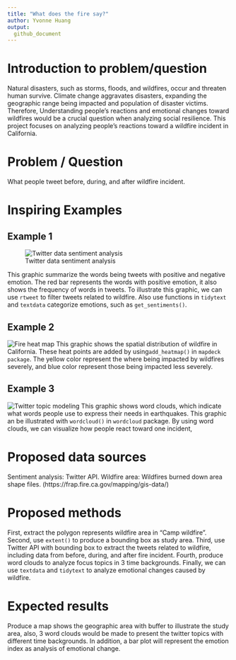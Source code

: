 ```yaml
---
title: "What does the fire say?"
author: Yvonne Huang
output: 
  github_document
---
```


# Introduction to problem/question
Natural disasters, such as storms, floods, and wildfires, occur and threaten human survive. Climate change aggravates disasters, expanding the geographic range being impacted and population of disaster victims. Therefore, Understanding people's reactions and emotional changes toward wildfires would be a crucial question when analyzing social resilience. This project focuses on analyzing people's reactions toward a wildfire incident in California. 
  
# Problem / Question
What people tweet before, during, and after wildfire incident.

# Inspiring Examples

## Example 1
![Twitter data sentiment analysis](https://miro.medium.com/max/1100/1*GcH9PB2aVpPmjzy2O3Xaew.png)

This graphic summarize the words being tweets with positive and negative emotion. The red bar represents the words with positive emotion, it also shows the frequency of words in tweets. To illustrate this graphic, we can use `rtweet` to filter tweets related to wildfire. Also use functions in `tidytext` and `textdata` categorize emotions, such as `get_sentiments()`.


## Example 2
![Fire heat map](https://geospatialtraining.com/wp-content/uploads/2022/04/wildfire4-1536x1048.png)
This graphic shows the spatial distribution of wildfire in 
California. These heat points are added by using`add_heatmap()` in `mapdeck package`. The yellow color represent the where being impacted by wildfires severely, and blue color represent those being impacted less severely.

## Example 3
![Twitter topic modeling](https://ars.els-cdn.com/content/image/1-s2.0-S2212420921000674-gr4.jpg)
This graphic shows word clouds, which indicate what words people use to express their needs in earthquakes. This graphic an be illustrated with `wordcloud()` in `wordcloud` package. By using word clouds, we can visualize how people react toward one incident,

# Proposed data sources

Sentiment analysis: Twitter API.
Wildfire area: Wildfires burned down area shape files. (https://frap.fire.ca.gov/mapping/gis-data/)


# Proposed methods

First, extract the polygon represents wildfire area in "Camp wildfire". Second, use `extent()` to produce a bounding box as study area. Third, use Twitter API with bounding box to extract the tweets related to wildfire, including data from before, during, and after fire incident. Fourth, produce word clouds to analyze focus topics in 3 time backgrounds. Finally, we can use `textdata` and `tidytext` to analyze emotional changes caused by wildfire.


# Expected results

Produce a map shows the geographic area with buffer to illustrate the study area, also, 3 word clouds would be made to present the twitter topics with different time backgrounds. In addition, a bar plot will represent the emotion index as analysis of emotional change.

